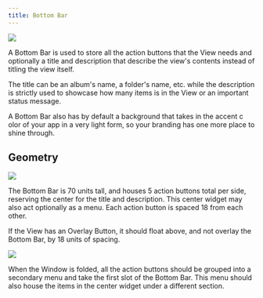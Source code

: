 ```yaml
---
title: Bottom Bar
---
```


![](/images/helium/hig/bottom-bar.png)

A Bottom Bar is used to store all the action buttons that the View needs and optionally a title and description that describe the view's contents instead of titling the view itself.

The title can be an album's name, a folder's name, etc. while the description is strictly used to showcase how many items is in the View or an important status message.

A Bottom Bar also has by default a background that takes in the accent c olor of your app in a very light form, so your branding has one more place to shine through.

## Geometry

![](/images/helium/hig/bottom-bar-geo.png)

The Bottom Bar is 70 units tall, and houses 5 action buttons total per side, reserving the center for the title and description. This center widget may also act optionally as a menu. Each action button is spaced 18 from each other.

If the View has an Overlay Button, it should float above, and not overlay the Bottom Bar, by 18 units of spacing.

![](/images/helium/hig/bottom-bar-folded-geo.png)

When the Window is folded, all the action buttons should be grouped into a secondary menu and take the first slot of the Bottom Bar. This menu should also house the items in the center widget under a different section.
